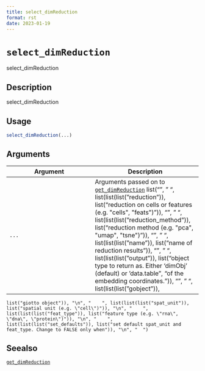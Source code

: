 ```yaml
--- 
title: select_dimReduction 
format: rst 
date: 2023-01-19 
--- 
```

# `select_dimReduction`

select_dimReduction


## Description

select_dimReduction


## Usage

```r
select_dimReduction(...)
```


## Arguments

Argument      |Description
------------- |----------------
`...`     |      Arguments passed on to [`get_dimReduction`](#getdimreduction)   list("\n", "    ", list(list(list("reduction")), list("reduction on cells or features (e.g. \"cells\", \"feats\")")), "\n", "    ", list(list(list("reduction_method")), list("reduction method (e.g. \"pca\", \"umap\", \"tsne\")")), "\n", "    ", list(list(list("name")), list("name of reduction results")), "\n", "    ", list(list(list("output")), list("object type to return as. Either 'dimObj' (default) or 'data.table\n", "of the embedding coordinates.")), "\n", "    ", list(list(list("gobject")), 
    list("giotto object")), "\n", "    ", list(list(list("spat_unit")), list("spatial unit (e.g. \"cell\")")), "\n", "    ", list(list(list("feat_type")), list("feature type (e.g. \"rna\", \"dna\", \"protein\")")), "\n", "    ", list(list(list("set_defaults")), list("set default spat_unit and feat_type. Change to FALSE only when")), "\n", "  ")


## Seealso

[`get_dimReduction`](#getdimreduction)


